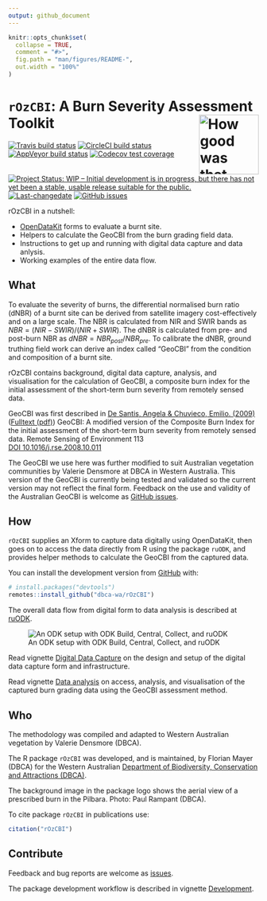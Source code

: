 ```yaml
---
output: github_document
---
```

<!-- README.md is generated from README.Rmd. Please edit that file -->

```r
knitr::opts_chunk$set(
  collapse = TRUE,
  comment = "#>",
  fig.path = "man/figures/README-",
  out.width = "100%"
)
```

# `rOzCBI`: A Burn Severity Assessment Toolkit <img src="man/figures/rOzCBI.png" align="right" alt="How good was that burn?" width="120" />

<!-- badges: start -->
[![Travis build status](https://travis-ci.org/dbca-wa/rOzCBI.svg?branch=master)](https://travis-ci.org/dbca-wa/rOzCBI)
[![CircleCI build status](https://circleci.com/gh/dbca-wa/rOzCBI.svg?style=svg)](https://circleci.com/gh/dbca-wa/rOzCBI)
[![AppVeyor build status](https://ci.appveyor.com/api/projects/status/github/dbca-wa/rOzCBI?branch=master&svg=true)](https://ci.appveyor.com/project/florianm/rOzCBI)
[![Codecov test coverage](https://codecov.io/gh/dbca-wa/rOzCBI/branch/master/graph/badge.svg)](https://codecov.io/gh/dbca-wa/rOzCBI?branch=master)
[![Project Status: WIP – Initial development is in progress, but there has not yet been a stable, usable release suitable for the public.](https://www.repostatus.org/badges/latest/wip.svg)](https://www.repostatus.org/#wip)
[![Last-changedate](https://img.shields.io/github/last-commit/dbca-wa/rOzCBI.svg)](https://github.com/dbca-wa/rOzCBI/commits/master)
[![GitHub issues](https://img.shields.io/github/issues/dbca-wa/rOzCBI.svg?style=popout)](https://github.com/dbca-wa/rOzCBI/issues/)
<!-- badges: end -->

rOzCBI in a nutshell:

* [OpenDataKit](https://opendatakit.org/) forms to evaluate a burnt site.
* Helpers to calculate the GeoCBI from the burn grading field data.
* Instructions to get up and running with digital data capture and data anlysis.
* Working examples of the entire data flow.

## What
To evaluate the severity of burns, the differential normalised burn ratio (dNBR)
of a burnt site can be derived from satellite imagery 
cost-effectively and on a large scale. 
The NBR is calculated from NIR and SWIR bands as 
$NBR = (NIR - SWIR) / (NIR + SWIR)$.
The dNBR is calculated from pre- and post-burn NBR as 
$dNBR = NBR_{post} / NBR_{pre}$.
To calibrate the dNBR, ground truthing field work can derive an index
called "GeoCBI" from the condition and composition of a burnt site.

rOzCBI contains background, digital data capture, analysis, and
visualisation for the calculation of GeoCBI, a composite burn index
for the initial assessment of the short-term burn severity from
remotely sensed data.

GeoCBI was first described in 
[De Santis, Angela & Chuvieco, Emilio. (2009)](https://doi.org/10.1016/j.rse.2008.10.011) 
([Fulltext (pdf)](https://www.researchgate.net/publication/229043914_GeoCBI_A_modified_version_of_the_Composite_Burn_Index_for_the_initial_assessment_of_the_short-term_burn_severity_from_remotely_sensed_data))
GeoCBI: A modified version of the 
Composite Burn Index for the initial assessment of the short-term burn severity 
from remotely sensed data. 
Remote Sensing of Environment 113  
[DOI 10.1016/j.rse.2008.10.011](https://www.sciencedirect.com/science/article/abs/pii/S0034425708003246)

The GeoCBI we use here was further modified to suit Australian vegetation 
communities by Valerie Densmore at DBCA in Western Australia. 
This version of the GeoCBI is currently being tested and validated so the 
current version may not reflect the final form. Feedback on the use and validity 
of the Australian GeoCBI is welcome as 
[GitHub issues](https://github.com/dbca-wa/rOzCBI/issues).


## How
`rOzCBI` supplies an Xform to capture data digitally using OpenDataKit, then
goes on to access the data directly from R using the package `ruODK`, and
provides helper methods to calculate the GeoCBI from the captured data.

You can install the development version from [GitHub](https://github.com/) with:

``` r
# install.packages("devtools")
remotes::install_github("dbca-wa/rOzCBI")
```

The overall data flow from digital form to data analysis is described at 
[ruODK](https://dbca-wa.github.io/ruODK/index.html).

![An ODK setup with ODK Build, Central, Collect, and ruODK](
https://www.lucidchart.com/publicSegments/view/952c1350-3003-48c1-a2c8-94bad74cdb46/image.png)

Read vignette 
[Digital Data Capture](https://dbca-wa.github.io/rOzCBI/articles/forms.html) on
the design and setup of the digital data capture form and infrastructure.

Read vignette 
[Data analysis](https://dbca-wa.github.io/rOzCBI/articles/analysis.html) on
access, analysis, and visualisation of the captured burn grading data using 
the GeoCBI assessment method.

## Who
The methodology was compiled and adapted to Western Australian vegetation by 
Valerie Densmore (DBCA).

The R package `rOzCBI` was developed, and is maintained, 
by Florian Mayer (DBCA) for the Western Australian 
[Department of Biodiversity, Conservation and Attractions (DBCA)](https://www.dbca.wa.gov.au/).

The background image in the package logo shows the aerial view of a prescribed 
burn in the Pilbara. Photo: Paul Rampant (DBCA).

To cite package `rOzCBI` in publications use:

```r
citation("rOzCBI")
```

## Contribute
Feedback and bug reports are welcome as 
[issues](https://github.com/dbca-wa/rOzCBI/issues).

The package development workflow is described in vignette 
[Development](https://dbca-wa.github.io/rOzCBI/articles/dev.html).
